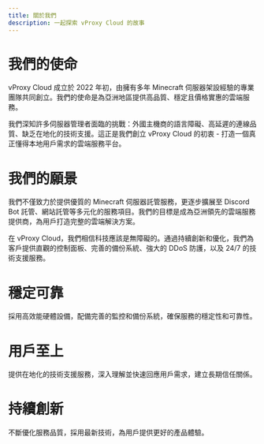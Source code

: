 ```yaml
---
title: 關於我們
description: 一起探索 vProxy Cloud 的故事
---
```


# 我們的使命
vProxy Cloud 成立於 2022 年初，由擁有多年 Minecraft 伺服器架設經驗的專業團隊共同創立。我們的使命是為亞洲地區提供高品質、穩定且價格實惠的雲端服務。

我們深知許多伺服器管理者面臨的挑戰：外國主機商的語言障礙、高延遲的連線品質、缺乏在地化的技術支援。這正是我們創立 vProxy Cloud 的初衷 - 打造一個真正懂得本地用戶需求的雲端服務平台。

# 我們的願景

我們不僅致力於提供優質的 Minecraft 伺服器託管服務，更逐步擴展至 Discord Bot 託管、網站託管等多元化的服務項目。我們的目標是成為亞洲領先的雲端服務提供商，為用戶打造完整的雲端解決方案。

在 vProxy Cloud，我們相信科技應該是無障礙的。通過持續創新和優化，我們為客戶提供直觀的控制面板、完善的備份系統、強大的 DDoS 防護，以及 24/7 的技術支援服務。

# 穩定可靠
採用高效能硬體設備，配備完善的監控和備份系統，確保服務的穩定性和可靠性。

# 用戶至上
提供在地化的技術支援服務，深入理解並快速回應用戶需求，建立長期信任關係。

# 持續創新
不斷優化服務品質，採用最新技術，為用戶提供更好的產品體驗。
